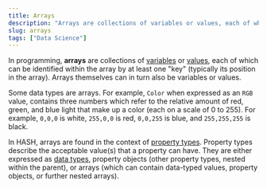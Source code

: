 ```yaml
---
title: Arrays
description: "Arrays are collections of variables or values, each of which can be identified by at least one key (e.g. their order in an array)."
slug: arrays
tags: ["Data Science"]
---
```


In programming, **arrays** are collections of [variables](/glossary/variables) or [values](/glossary/values), each of which can be identified within the array by at least one "key" (typically its position in the array). Arrays themselves can in turn also be variables or values.

Some data types are arrays. For example, `Color` when expressed as an `RGB` value, contains three numbers which refer to the relative amount of red, green, and blue light that make up a color (each on a scale of 0 to 255). For example, `0,0,0` is white, `255,0,0` is red, `0,0,255` is blue, and `255,255,255` is black.

In HASH, arrays are found in the context of [property types](/guide/types/property-types). Property types describe the acceptable value(s) that a property can have. They are either expressed as [data types](/guide/types/data-types), property objects (other property types, nested within the parent), or arrays (which can contain data-typed values, property objects, or further nested arrays).
